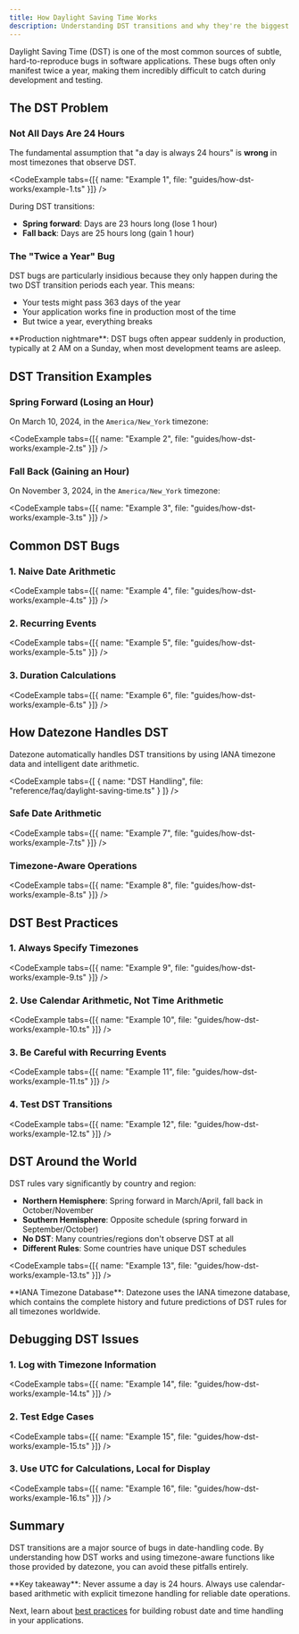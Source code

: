 ```yaml
---
title: How Daylight Saving Time Works
description: Understanding DST transitions and why they're the biggest source of hard-to-find date bugs in applications
---
```




Daylight Saving Time (DST) is one of the most common sources of subtle, hard-to-reproduce bugs in software applications. These bugs often only manifest twice a year, making them incredibly difficult to catch during development and testing.

## The DST Problem

### Not All Days Are 24 Hours

The fundamental assumption that "a day is always 24 hours" is **wrong** in most timezones that observe DST.

<CodeExample tabs={[{ name: "Example 1", file: "guides/how-dst-works/example-1.ts" }]} />

During DST transitions:
- **Spring forward**: Days are 23 hours long (lose 1 hour)
- **Fall back**: Days are 25 hours long (gain 1 hour)

### The "Twice a Year" Bug

DST bugs are particularly insidious because they only happen during the two DST transition periods each year. This means:

- Your tests might pass 363 days of the year
- Your application works fine in production most of the time
- But twice a year, everything breaks

<Callout type="warning">
**Production nightmare**: DST bugs often appear suddenly in production, typically at 2 AM on a Sunday, when most development teams are asleep.
</Callout>

## DST Transition Examples

### Spring Forward (Losing an Hour)

On March 10, 2024, in the `America/New_York` timezone:

<CodeExample tabs={[{ name: "Example 2", file: "guides/how-dst-works/example-2.ts" }]} />

### Fall Back (Gaining an Hour)

On November 3, 2024, in the `America/New_York` timezone:

<CodeExample tabs={[{ name: "Example 3", file: "guides/how-dst-works/example-3.ts" }]} />

## Common DST Bugs

### 1. Naive Date Arithmetic

<CodeExample tabs={[{ name: "Example 4", file: "guides/how-dst-works/example-4.ts" }]} />

### 2. Recurring Events

<CodeExample tabs={[{ name: "Example 5", file: "guides/how-dst-works/example-5.ts" }]} />

### 3. Duration Calculations

<CodeExample tabs={[{ name: "Example 6", file: "guides/how-dst-works/example-6.ts" }]} />

## How Datezone Handles DST

Datezone automatically handles DST transitions by using IANA timezone data and intelligent date arithmetic.

<CodeExample tabs={[
  { name: "DST Handling", file: "reference/faq/daylight-saving-time.ts" }
]} />

### Safe Date Arithmetic

<CodeExample tabs={[{ name: "Example 7", file: "guides/how-dst-works/example-7.ts" }]} />

### Timezone-Aware Operations

<CodeExample tabs={[{ name: "Example 8", file: "guides/how-dst-works/example-8.ts" }]} />

## DST Best Practices

### 1. Always Specify Timezones

<CodeExample tabs={[{ name: "Example 9", file: "guides/how-dst-works/example-9.ts" }]} />

### 2. Use Calendar Arithmetic, Not Time Arithmetic

<CodeExample tabs={[{ name: "Example 10", file: "guides/how-dst-works/example-10.ts" }]} />

### 3. Be Careful with Recurring Events

<CodeExample tabs={[{ name: "Example 11", file: "guides/how-dst-works/example-11.ts" }]} />

### 4. Test DST Transitions

<CodeExample tabs={[{ name: "Example 12", file: "guides/how-dst-works/example-12.ts" }]} />

## DST Around the World

DST rules vary significantly by country and region:

- **Northern Hemisphere**: Spring forward in March/April, fall back in October/November
- **Southern Hemisphere**: Opposite schedule (spring forward in September/October)
- **No DST**: Many countries/regions don't observe DST at all
- **Different Rules**: Some countries have unique DST schedules

<CodeExample tabs={[{ name: "Example 13", file: "guides/how-dst-works/example-13.ts" }]} />

<Callout type="info">
**IANA Timezone Database**: Datezone uses the IANA timezone database, which contains the complete history and future predictions of DST rules for all timezones worldwide.
</Callout>

## Debugging DST Issues

### 1. Log with Timezone Information

<CodeExample tabs={[{ name: "Example 14", file: "guides/how-dst-works/example-14.ts" }]} />

### 2. Test Edge Cases

<CodeExample tabs={[{ name: "Example 15", file: "guides/how-dst-works/example-15.ts" }]} />

### 3. Use UTC for Calculations, Local for Display

<CodeExample tabs={[{ name: "Example 16", file: "guides/how-dst-works/example-16.ts" }]} />

## Summary

DST transitions are a major source of bugs in date-handling code. By understanding how DST works and using timezone-aware functions like those provided by datezone, you can avoid these pitfalls entirely.

<Callout type="success">
**Key takeaway**: Never assume a day is 24 hours. Always use calendar-based arithmetic with explicit timezone handling for reliable date operations.
</Callout>

Next, learn about [best practices](/docs/guides/best-practices) for building robust date and time handling in your applications.